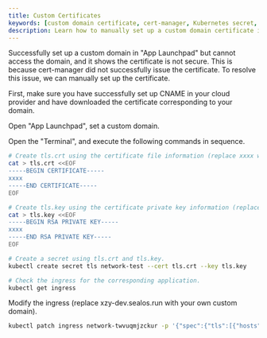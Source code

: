 ```yaml
---
title: Custom Certificates
keywords: [custom domain certificate, cert-manager, Kubernetes secret, ingress patch, App Launchpad]
description: Learn how to manually set up a custom domain certificate in App Launchpad using Kubernetes secrets and ingress patching.
---
```


Successfully set up a custom domain in "App Launchpad" but cannot access the domain, and it shows the certificate is not
secure. This is because cert-manager did not successfully issue the certificate. To resolve this issue, we can manually
set up the certificate.

First, make sure you have successfully set up CNAME in your cloud provider and have downloaded the certificate
corresponding to your domain.

Open "App Launchpad", set a custom domain.

Open the "Terminal", and execute the following commands in sequence.

```bash
# Create tls.crt using the certificate file information (replace xxxx with the actual certificate file information).
cat > tls.crt <<EOF
-----BEGIN CERTIFICATE-----
xxxx
-----END CERTIFICATE-----
EOF

# Create tls.key using the certificate private key information (replace xxxx with the actual private key information).
cat > tls.key <<EOF
-----BEGIN RSA PRIVATE KEY-----
xxxx
-----END RSA PRIVATE KEY-----
EOF

# Create a secret using tls.crt and tls.key.
kubectl create secret tls network-test --cert tls.crt --key tls.key

# Check the ingress for the corresponding application.
kubectl get ingress 
```

Modify the ingress (replace xzy-dev.sealos.run with your own custom domain).

```bash
kubectl patch ingress network-twvuqmjzckur -p '{"spec":{"tls":[{"hosts":["xzy-dev.sealos.run"],"secretName":"network-test"}]}}'
```